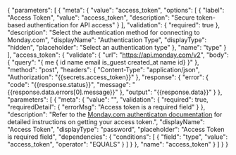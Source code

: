 {
    "parameters": [
        {
            "meta": {
                "value": "access_token",
                "options": [
                    {
                        "label": "Access Token",
                        "value": "access_token",
                        "description": "Secure token-based authentication for API access"
                    }
                ],
                "validation": {
                    "required": true
                },
                "description": "Select the authentication method for connecting to Monday.com",
                "displayName": "Authentication Type",
                "displayType": "hidden",
                "placeholder": "Select an authentication type"
            },
            "name": "type"
        }
    ],
    "access_token": {
        "validate": {
            "url": "https://api.monday.com/v2",
            "body": {
                "query": "{ me { id name email is_guest created_at name id} }"
            },
            "method": "post",
            "headers": {
                "Content-Type": "application/json",
                "Authorization": "{{secrets.access_token}}"
            },
            "response": {
                "error": {
                    "code": "{{response.status}}",
                    "message": "{{response.data.errors[0].message}}"
                },
                "output": "{{response.data}}"
            }
        },
        "parameters": [
            {
                "meta": {
                    "value": "",
                    "validation": {
                        "required": true,
                        "requiredDetail": {
                            "errorMsg": "Access token is a required field"
                        }
                    },
                    "description": "Refer to the <a href='https://developer.monday.com/api-reference/docs/authentication' target='blank'>Monday.com authenticaton documentation</a> for detailed instructions on getting your access token.",
                    "displayName": "Access Token",
                    "displayType": "password",
                    "placeholder": "Access Token is required field",
                    "dependencies": {
                        "conditions": [
                            {
                                "field": "type",
                                "value": "access_token",
                                "operator": "EQUALS"
                            }
                        ]
                    }
                },
                "name": "access_token"
            }
        ]
    }
}